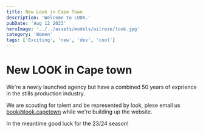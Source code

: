 ```yaml
---
title: New Look in Cape Town
description: 'Welcome to LOOK.'
pubDate: 'Aug 12 2023'
heroImage: '../../assets/models/wilreze/look.jpg'
category: 'Women'
tags: ['Exciting', 'new', 'dev', 'cool']
---
```


# New LOOK in Cape town

We're a newly launched agency but have a combined 50 years of exprience in the stills production industry.

We are scouting for talent and be represented by look, plese email us book@look.capetown while we're building up the website.

In the meantime good luck for the 23/24 season!
